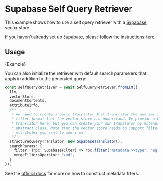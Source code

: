 # Supabase Self Query Retriever

This example shows how to use a self query retriever with a [Supabase](https://supabase.com) vector store.

If you haven't already set up Supabase, please [follow the instructions here](/docs/modules/data_connection/vectorstores/integrations/supabase).

## Usage


<CodeBlock language="typescript">{Example}</CodeBlock>

You can also initialize the retriever with default search parameters that apply in
addition to the generated query:

```typescript
const selfQueryRetriever = await SelfQueryRetriever.fromLLM({
  llm,
  vectorStore,
  documentContents,
  attributeInfo,
  /**
   * We need to create a basic translator that translates the queries into a
   * filter format that the vector store can understand. We provide a basic translator
   * translator here, but you can create your own translator by extending BaseTranslator
   * abstract class. Note that the vector store needs to support filtering on the metadata
   * attributes you want to query on.
   */
  structuredQueryTranslator: new SupabaseTranslator(),
  searchParams: {
    filter: (rpc: SupabaseFilter) => rpc.filter("metadata->>type", "eq", "movie"),,
    mergeFiltersOperator: "and",
  }
});
```

See the [official docs](https://postgrest.org/en/stable/references/api/tables_views.html?highlight=operators#json-columns) for more on how to construct metadata filters.
